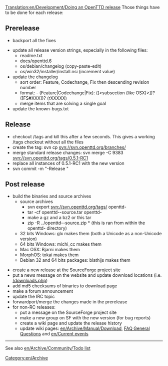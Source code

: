 [[Translation:en/Development/Doing an OpenTTD release]]
Those things have to be done for each release:

==Prerelease==
* backport all the fixes

* update all release version strings, especially in the following files:
** readme.txt
** docs/openttd.6
** os/debian/changelog (copy-paste-edit)
** os/win32/installer/install.nsi (increment value)
* update the changelog
** sort order: Feature, Codechange, Fix then descending revision number
** format: - (Feature|Codechange|Fix): ([<subsection (like OSX)>])? <message> ([FS#XXX])? (rXXXXX)
** merge items that are solving a single goal
* update the known-bugs.txt

==Release==
* checkout /tags and kill this after a few seconds. This gives a working /tags checkout without all the files
* create the tag: svn cp svn://svn.openttd.org/branches/<major> <version>
* merge standard release changes: svn merge -C 9383 svn://svn.openttd.org/tags/0.5.1-RC1
* replace all instances of 0.5.1-RC1 with the new version
* svn commit -m "-Release <version>"

==Post release==
* build the binaries and source archives
** source archives
*** svn export svn://svn.openttd.org/tags/<version> openttd-<version>
*** tar -cf openttd-<version>-source.tar openttd-<version>
*** make a gz and a bz2 or this tar
*** zip -R ../openttd-<version>-source.zip * (this is ran from within the openttd-<version> directory)
** 32 bits Windows: glx makes them (both a Unicode as a non-Unicode version)
** 64 bits Windows: michi_cc makes them
** Mac OSX: Bjarni makes them
** MorphOS: tokai makes them
** Debian 32 and 64 bits packages: blathijs makes them

* create a new release at the SourceForge project site
* put a news message on the website and update download locations (i.e. [http://www.openttd.org/downloads.php /downloads.php])
* add md5 checksums of binaries to download page
* make a forum announcement
* update the IRC topic
* forwardport/merge the changes made in the prerelease
* for non-RC releases:
** put a message on the SourceForge project site
** make a new group on SF with the new version (for bug reports)
** create a wiki page and update the release history
** update wiki pages: [[en/Archive/Manual/Download]], [[en/Manual/FAQ general questions#what-s-the-latest-version-of-openttd|FAQ General Questions]] and [[en/Current events]]

----
See also [[en/Archive/Community/Todo list]]

[[Category:en/Archive]]